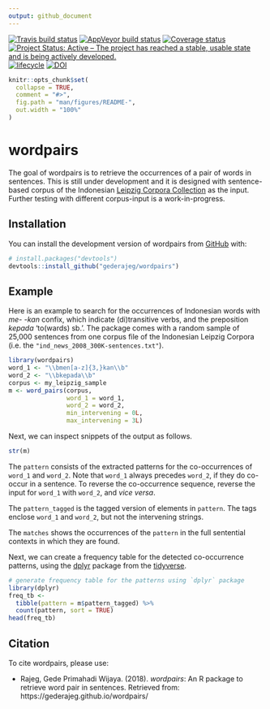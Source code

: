 ```yaml
---
output: github_document
---
```


<!-- README.md is generated from README.Rmd. Please edit that file -->

[![Travis build status](https://travis-ci.org/gederajeg/wordpairs.svg?branch=master)](https://travis-ci.org/gederajeg/wordpairs) [![AppVeyor build status](https://ci.appveyor.com/api/projects/status/github/gederajeg/wordpairs?branch=master&svg=true)](https://ci.appveyor.com/project/gederajeg/wordpairs) [![Coverage status](https://codecov.io/gh/gederajeg/wordpairs/branch/master/graph/badge.svg)](https://codecov.io/github/gederajeg/wordpairs?branch=master) 
[![Project Status: Active – The project has reached a stable, usable state and is being actively developed.](http://www.repostatus.org/badges/latest/active.svg)](http://www.repostatus.org/#active)
[![lifecycle](https://img.shields.io/badge/lifecycle-maturing-blue.svg)](https://www.tidyverse.org/lifecycle/#maturing)
[![DOI](https://img.shields.io/badge/doi-10.26180/5ba868cee0ef4-blue.svg?style=flat)](http://dx.doi.org/10.26180/5ba868cee0ef4)

```r
knitr::opts_chunk$set(
  collapse = TRUE,
  comment = "#>",
  fig.path = "man/figures/README-",
  out.width = "100%"
)
```
# wordpairs

The goal of wordpairs is to retrieve the occurrences of a pair of words in sentences. This is still under development and it is designed with sentence-based corpus of the Indonesian [Leipzig Corpora Collection](http://wortschatz.uni-leipzig.de/en/download) as the input. Further testing with different corpus-input is a work-in-progress.

## Installation

You can install the development version of wordpairs from [GitHub](https://github.com/) with:

``` r
# install.packages("devtools")
devtools::install_github("gederajeg/wordpairs")
```
## Example

Here is an example to search for the occurrences of Indonesian words with *me- -kan* confix, which indicate (di)transitive verbs, and the preposition *kepada* 'to(wards) sb.'. The package comes with a random sample of 25,000 sentences from one corpus file of the Indonesian Leipzig Corpora (i.e. the `"ind_news_2008_300K-sentences.txt"`).

```r
library(wordpairs)
word_1 <- "\\bmen[a-z]{3,}kan\\b"
word_2 <- "\\bkepada\\b"
corpus <- my_leipzig_sample
m <- word_pairs(corpus,
                word_1 = word_1,
                word_2 = word_2,
                min_intervening = 0L,
                max_intervening = 3L)
```

Next, we can inspect snippets of the output as follows.

```r
str(m)
```

The `pattern` consists of the extracted patterns for the co-occurrences of `word_1` and `word_2`. Note that `word_1` always precedes `word_2`, if they do co-occur in a sentence. To reverse the co-occurrence sequence, reverse the input for `word_1` with `word_2`, and *vice versa*.

The `pattern_tagged` is the tagged version of elements in `pattern`. The tags enclose `word_1` and `word_2`, but not the intervening strings.

The `matches` shows the occurrences of the `pattern` in the full sentential contexts in which they are found.

Next, we can create a frequency table for the detected co-occurrence patterns, using the [dplyr](https://dplyr.tidyverse.org) package from the [tidyverse](https://www.tidyverse.org).

```r
# generate frequency table for the patterns using `dplyr` package
library(dplyr)
freq_tb <- 
  tibble(pattern = m$pattern_tagged) %>% 
  count(pattern, sort = TRUE)
head(freq_tb)
```


## Citation

To cite wordpairs, please use:

- Rajeg, Gede Primahadi Wijaya. (2018). *wordpairs*: An R package to retrieve word pair in sentences. Retrieved from: https://gederajeg.github.io/wordpairs/
